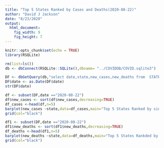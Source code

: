 ```yaml
---
title: "Top 5 States Ranked by Cases and Deaths(2020-08-22)"
author: "David J Jackson"
date: "8/23/2020"
output: 
  html_document: 
    fig_width: 9
    fig_height: 7
---
```


```r
knitr::opts_chunk$set(echo = TRUE)
library(RSQLite)
```
```r
rm(list=ls())
db <- dbConnect(RSQLite::SQLite(),dbname= "../COVIDDB/COVID.sqlite3")
```

```r

DF <- dbGetQuery(db,"select date,state,new_cases,new_deaths from  STATESDAILY")
DF$date <- as.Date(DF$date)
str(DF$date)
```
```r
df <- subset(DF,date =="2020-08-22")
df$new_cases <- sort(df$new_cases,decreasing=TRUE)
df_cases <-head(df,n=5)
barplot(new_cases ~state,data=df_cases,main="Top 5 States Ranked by single Day Cases",xlab="(For August 22, 2020)",ylab="Cases")
grid(col="black")

```
```r
df1 <- subset(DF,date =="2020-08-22")
df1$new_deaths <- sort(df1$new_deaths,decreasing=TRUE)
df_deaths <-head(df1,n=5)
barplot(new_deaths ~state,data=df_deaths,main="Top 5 States Rankded by Daily Deaths",xlab="(For August 22,2020)",ylab="Cases")
grid(col="black")
```

